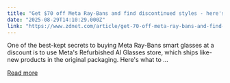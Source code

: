 ```yaml
---
title: "Get $70 off Meta Ray-Bans and find discontinued styles - here's how"
date: "2025-08-29T14:10:29.000Z"
link: "https://www.zdnet.com/article/get-70-off-meta-ray-bans-and-find-discontinued-styles-heres-how/"
---
```


One of the best-kept secrets to buying Meta Ray-Bans smart glasses at a discount is to use Meta's Refurbished AI Glasses store, which ships like-new products in the original packaging. Here's what to ...

[Read more](https://www.zdnet.com/article/get-70-off-meta-ray-bans-and-find-discontinued-styles-heres-how/)
